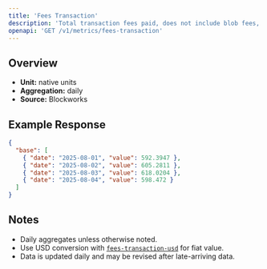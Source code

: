 ```yaml
---
title: 'Fees Transaction'
description: 'Total transaction fees paid, does not include blob fees, out-of-protocol tips, or additional sources of revenue'
openapi: 'GET /v1/metrics/fees-transaction'
---
```


## Overview

- **Unit:** native units
- **Aggregation:** daily
- **Source:** Blockworks



## Example Response

```json
{
  "base": [
    { "date": "2025-08-01", "value": 592.3947 },
    { "date": "2025-08-02", "value": 605.2811 },
    { "date": "2025-08-03", "value": 618.0204 },
    { "date": "2025-08-04", "value": 598.472 }
  ]
}
```

## Notes
- Daily aggregates unless otherwise noted.
- Use USD conversion with [`fees-transaction-usd`](/api-reference/metrics/base/fees-transaction-usd) for fiat value.
- Data is updated daily and may be revised after late-arriving data.
